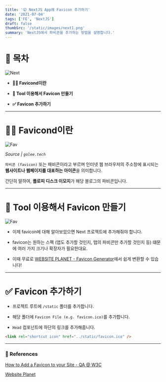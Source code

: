 ```yaml
---
title: '😲 NextJS App에 Favicon 추가하기'
date: '2021-07-04'
tags: ['FE', 'NextJS']
draft: false
thumbSrc: '/static/images/next1.png'
summary: 'NextJS에서 파비콘을 추가하는 방법을 설명합니다.'
---
```


# 📌 목차

![Next](/static/images/next1.png)

- **💁🏻 Favicond이란**

- **🎨 Tool 이용해서 Favicon 만들기**

- **✅ Favicon 추가하기**

---

# 💁🏻 Favicond이란

![Fav](/static/images/fav.png)

_Source | `golee.tech`_

`파비콘 (favicon)` 또는 패비콘이라고 부르며 인터넷 웹 브라우저의 주소창에 표시되는 **웹사이트나 웹페이지를 대표하는 아이콘**을 의미합니다.

간단히 말하여, **플로피 디스크 이모지**가 해당 블로그의 파비콘입니다.


---

# 🎨 Tool 이용해서 Favicon 만들기

![Fav](/static/images/next_favicon2.png)

- 이제 favicon에 대해 알아보았으면 Next 프로젝트에 추가해줘야 합니다.

- favicon는 원하는 스펙 (앱도 추가할 것인지, 탭의 파비콘만 추가할 것인지 등) 떄문에 여러 가지 크기나 확장자가 필요한대요.

- 이때 무료로 [WEBSITE PLANET - Favicon Generator](https://www.websiteplanet.com/webtools/favicon-generator/)에서 쉽게 변환할 수 있습니다!


---

# ✅ Favicon 추가하기

- 프로젝트 루트에 `/static` 폴더를 추가합니다.

- 해당 폴더에 `Favicon File (e.g. favicon.ico)`를 추가합니다.

- `Head` 컴포넌트에 하단의 링크를 추가해줍니다.

```html
<link rel="shortcut icon" href="../static/favicon.ico" />
```

---

### 🔗 References

[How to Add a Favicon to your Site - QA @ W3C](https://www.w3.org/2005/10/howto-favicon)

[Website Planet](https://www.websiteplanet.com/webtools/favicon-generator/)